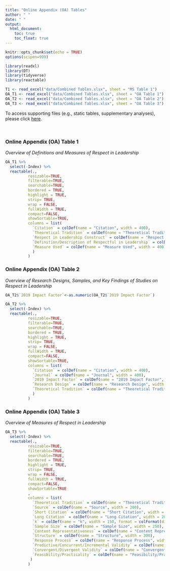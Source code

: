 ```yaml
---
title: "Online Appendix (OA) Tables"
author: " "
date: " "
output:
  html_document:
    toc: true
    toc_float: true
---
```


```r
knitr::opts_chunk$set(echo = TRUE)
options(scipen=999)
```

```r
library(readxl)
library(DT)
library(tidyverse)
library(reactable)
```

```r
T1 <- read_excel("data/Combined Tables.xlsx", sheet = "MS Table 1")
OA_T1 <- read_excel("data/Combined Tables.xlsx", sheet = "OA Table 1")
OA_T2 <- read_excel("data/Combined Tables.xlsx", sheet = "OA Table 2")
OA_T3 <- read_excel("data/Combined Tables.xlsx", sheet = "OA Table 3")
```

<!-- `reactable` vignette -->
<!-- https://glin.github.io/reactable/index.html -->

To access supporting files (e.g., static tables, supplementary analyses), please click [here](https://osf.io/uz8qd/?view_only=06c93751e7894b97a001cce87a082b82).

<br>

### Online Appendix (OA) Table 1    
*Overview of Definitions and Measures of Respect in Leadership*    
```r
OA_T1 %>%
  select(-Index) %>%
  reactable(.,
          resizable=TRUE,
          filterable=TRUE,
          searchable=TRUE,
          bordered = TRUE,
          highlight = TRUE,
          strip= TRUE,
          wrap = FALSE,
          fullWidth = TRUE,
          compact=FALSE,
          showSortable=TRUE,
          columns = list(
            `Citation` = colDef(name = "Citation", width = 400),
            `Theoretical Tradition` = colDef(name = "Theoretical Tradition", width = 400),
            `Respect in Leadership Construct` = colDef(name = "Respect in Leadership Construct", width = 400),
            `Definition/Description of Respectful in Leadership` = colDef(name = "Definition/Description of Respectful in Leadership", width = 1000),
            `Measure Used` = colDef(name = "Measure Used", width = 400)
            )
          )
```

### Online Appendix (OA) Table 2  
*Overview of Research Designs, Samples, and Key Findings of Studies on Respect in Leadership*  
```r
OA_T2$`2019 Impact Factor`<-as.numeric(OA_T2$`2019 Impact Factor`)
```

```r
OA_T2 %>%
  select(-Index) %>%
  reactable(.,
          resizable=TRUE,
          filterable=TRUE,
          searchable=TRUE,
          bordered = TRUE,
          highlight = TRUE,
          strip= TRUE,
          wrap = FALSE,
          fullWidth = TRUE,
          compact=FALSE,
          showSortable=TRUE,
          columns = list(
            `Citation` = colDef(name = "Citation", width = 400),
            `Journal` = colDef(name = "Journal", width = 400),
            `2019 Impact Factor` = colDef(name = "2019 Impact Factor", width = 150, format = colFormat(digits = 2)),
            `Research Design` = colDef(name = "Research Design", width = 400),
            `Theoretical Tradition` = colDef(name = "Theoretical Tradition", width = 250)
            )
          )
```

### Online Appendix (OA) Table 3  
*Overview of Measures of Respect in Leadership*  

```r
OA_T3 %>%
  select(-Index) %>%
  reactable(.,
          resizable=TRUE,
          filterable=TRUE,
          searchable=TRUE,
          bordered = TRUE,
          highlight = TRUE,
          strip= TRUE,
          wrap = FALSE,
          fullWidth = TRUE,
          compact=FALSE,
          showSortable=TRUE
          ,
          columns = list(
            `Theoretical Tradition` = colDef(name = "Theoretical Tradition", width = 400),
            `Source` = colDef(name = "Source", width = 200),
            `Short Citation` = colDef(name = "Short Citation", width = 400),
            `Long Citation` = colDef(name = "Long Citation", width = 200),
            `k` = colDef(name = "k", width = 150, format = colFormat(digits = 1)),
            `Sample Size` = colDef(name = "Sample Size", width = 250),
            `Content Representativeness` = colDef(name = "Content Representativeness", width = 300),
            `Structure` = colDef(name = "Structure", width = 300),
            `Response Process` = colDef(name = "Response Process", width = 300),
            `Predictive/Concurrent/Incremental Validity` = colDef(name = "Predictive/Concurrent/Incremental Validity", width = 400),
            `Convergent/Divergent Validity` = colDef(name = "Convergent/Divergent Validity", width = 300),
            `Feasibility/Practicality` = colDef(name = "Feasibility/Practicality", width = 300)
           )
          )
```
